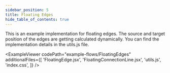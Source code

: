 ```yaml
---
sidebar_position: 5
title: Floating Edges
hide_table_of_contents: true
---
```



<ExampleLayout>
This is an example implementation for floating edges. The source and target position of the edges are getting calculated dynamically. You can find the implementation details in the utils.js file.

<ExampleViewer
  codePath="example-flows/FloatingEdges"
  additionalFiles={[
    'FloatingEdge.jsx',
    'FloatingConnectionLine.jsx',
    'utils.js',
    'index.css',
  ]}
/>
</ExampleLayout>
